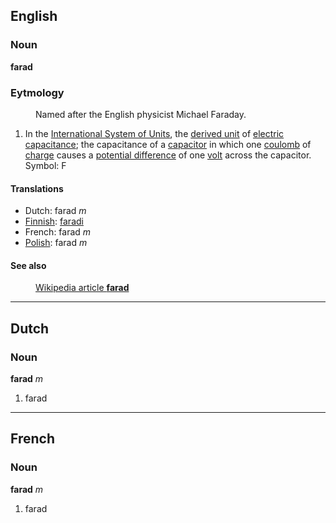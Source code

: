 ==English==
===Noun===
'''farad'''

===Eytmology===

:Named after the English physicist Michael Faraday.

#In the [[International System of Units]], the [[derived unit]] of [[electric capacitance]]; the capacitance of a [[capacitor]] in which one [[coulomb]] of [[charge]] causes a [[potential difference]] of one [[volt]] across the capacitor.  Symbol: F

====Translations====
*Dutch: farad ''m''
*[[Finnish]]: [[faradi]]
*French: farad ''m''
*[[Polish]]: farad ''m''

====See also====
:[[en:farad|Wikipedia article '''farad''']]

----
==Dutch==
===Noun===
'''farad''' ''m''

#farad

----
==French==
===Noun===
'''farad''' ''m''

#farad